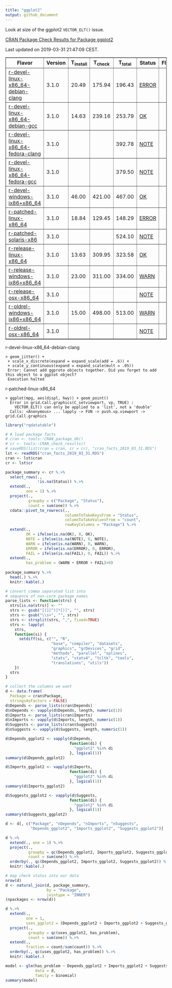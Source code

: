 ```yaml
---
title: "ggplot2"
output: github_document
---
```


Look at size of the ggplot2 `VECTOR_ELT()` issue.

[CRAN Package Check Results for Package ggplot2](https://cran.r-project.org/web/checks/check_results_ggplot2.html)

<p>
Last updated on 2019-03-31 21:47:09 CEST.
</p>
<table border="1" summary="CRAN check results for package ggplot2">
<tr> <th> Flavor </th> <th> Version </th> <th> T<sub>install</sub> </th> <th> T<sub>check</sub> </th> <th> T<sub>total</sub> </th> <th> Status </th> <th> Flags </th> </tr>
<tr> <td>  <a href="check_flavors.html#r-devel-linux-x86_64-debian-clang"> r-devel-linux-x86_64-debian-clang </a> </td> <td> 3.1.0 </td> <td class="r"> 20.49 </td> <td class="r"> 175.94 </td> <td class="r"> 196.43 </td> <td> <a href="https://www.R-project.org/nosvn/R.check/r-devel-linux-x86_64-debian-clang/ggplot2-00check.html"><span class="check_ko">ERROR</span></a> </td> <td>  </td> </tr>
<tr> <td>  <a href="check_flavors.html#r-devel-linux-x86_64-debian-gcc"> r-devel-linux-x86_64-debian-gcc </a> </td> <td> 3.1.0 </td> <td class="r"> 14.63 </td> <td class="r"> 239.16 </td> <td class="r"> 253.79 </td> <td> <a href="https://www.R-project.org/nosvn/R.check/r-devel-linux-x86_64-debian-gcc/ggplot2-00check.html"><span class="check_ok">OK</span></a> </td> <td>  </td> </tr>
<tr> <td>  <a href="check_flavors.html#r-devel-linux-x86_64-fedora-clang"> r-devel-linux-x86_64-fedora-clang </a> </td> <td> 3.1.0 </td> <td class="r">  </td> <td class="r">  </td> <td class="r"> 392.78 </td> <td> <a href="https://www.R-project.org/nosvn/R.check/r-devel-linux-x86_64-fedora-clang/ggplot2-00check.html">NOTE</a> </td> <td>  </td> </tr>
<tr> <td>  <a href="check_flavors.html#r-devel-linux-x86_64-fedora-gcc"> r-devel-linux-x86_64-fedora-gcc </a> </td> <td> 3.1.0 </td> <td class="r">  </td> <td class="r">  </td> <td class="r"> 379.50 </td> <td> <a href="https://www.R-project.org/nosvn/R.check/r-devel-linux-x86_64-fedora-gcc/ggplot2-00check.html">NOTE</a> </td> <td>  </td> </tr>
<tr> <td>  <a href="check_flavors.html#r-devel-windows-ix86_x86_64"> r-devel-windows-ix86+x86_64 </a> </td> <td> 3.1.0 </td> <td class="r"> 46.00 </td> <td class="r"> 421.00 </td> <td class="r"> 467.00 </td> <td> <a href="https://www.R-project.org/nosvn/R.check/r-devel-windows-ix86+x86_64/ggplot2-00check.html"><span class="check_ok">OK</span></a> </td> <td>  </td> </tr>
<tr> <td>  <a href="check_flavors.html#r-patched-linux-x86_64"> r-patched-linux-x86_64 </a> </td> <td> 3.1.0 </td> <td class="r"> 18.84 </td> <td class="r"> 129.45 </td> <td class="r"> 148.29 </td> <td> <a href="https://www.R-project.org/nosvn/R.check/r-patched-linux-x86_64/ggplot2-00check.html"><span class="check_ko">ERROR</span></a> </td> <td>  </td> </tr>
<tr> <td>  <a href="check_flavors.html#r-patched-solaris-x86"> r-patched-solaris-x86 </a> </td> <td> 3.1.0 </td> <td class="r">  </td> <td class="r">  </td> <td class="r"> 524.10 </td> <td> <a href="https://www.R-project.org/nosvn/R.check/r-patched-solaris-x86/ggplot2-00check.html">NOTE</a> </td> <td>  </td> </tr>
<tr> <td>  <a href="check_flavors.html#r-release-linux-x86_64"> r-release-linux-x86_64 </a> </td> <td> 3.1.0 </td> <td class="r"> 13.63 </td> <td class="r"> 309.95 </td> <td class="r"> 323.58 </td> <td> <a href="https://www.R-project.org/nosvn/R.check/r-release-linux-x86_64/ggplot2-00check.html"><span class="check_ok">OK</span></a> </td> <td>  </td> </tr>
<tr> <td>  <a href="check_flavors.html#r-release-windows-ix86_x86_64"> r-release-windows-ix86+x86_64 </a> </td> <td> 3.1.0 </td> <td class="r"> 23.00 </td> <td class="r"> 311.00 </td> <td class="r"> 334.00 </td> <td> <a href="https://www.R-project.org/nosvn/R.check/r-release-windows-ix86+x86_64/ggplot2-00check.html"><span class="check_ko">WARN</span></a> </td> <td>  </td> </tr>
<tr> <td>  <a href="check_flavors.html#r-release-osx-x86_64"> r-release-osx-x86_64 </a> </td> <td> 3.1.0 </td> <td class="r">  </td> <td class="r">  </td> <td class="r">  </td> <td> <a href="https://www.R-project.org/nosvn/R.check/r-release-osx-x86_64/ggplot2-00check.html">NOTE</a> </td> <td>  </td> </tr>
<tr> <td>  <a href="check_flavors.html#r-oldrel-windows-ix86_x86_64"> r-oldrel-windows-ix86+x86_64 </a> </td> <td> 3.1.0 </td> <td class="r"> 15.00 </td> <td class="r"> 498.00 </td> <td class="r"> 513.00 </td> <td> <a href="https://www.R-project.org/nosvn/R.check/r-oldrel-windows-ix86+x86_64/ggplot2-00check.html"><span class="check_ko">WARN</span></a> </td> <td>  </td> </tr>
<tr> <td>  <a href="check_flavors.html#r-oldrel-osx-x86_64"> r-oldrel-osx-x86_64 </a> </td> <td> 3.1.0 </td> <td class="r">  </td> <td class="r">  </td> <td class="r">  </td> <td> <a href="https://www.R-project.org/nosvn/R.check/r-oldrel-osx-x86_64/ggplot2-00check.html">NOTE</a> </td> <td>  </td> </tr>
</table>

r-devel-linux-x86_64-debian-clang

```
> geom_jitter() +
 + scale_x_discrete(expand = expand_scale(add = .6)) +
 + scale_y_continuous(expand = expand_scale(mult = .05))
 Error: Cannot add ggproto objects together. Did you forget to add this object to a ggplot object?
 Execution halted
```

r-patched-linux-x86_64

```
> ggplot(mpg, aes(displ, hwy)) + geom_point()
  Error in grid.Call.graphics(C_setviewport, vp, TRUE) : 
    VECTOR_ELT() can only be applied to a 'list', not a 'double'
  Calls: <Anonymous> ... lapply -> FUN -> push.vp.viewport -> grid.Call.graphics
```

```r
library("rqdatatable")

# # load package facts
# cran <- tools::CRAN_package_db()
# cr <- tools::CRAN_check_results()
# saveRDS(list(cran = cran, cr = cr), "cran_facts_2019_03_31.RDS")
lst <- readRDS("cran_facts_2019_03_31.RDS")
cran <- lst$cran
cr <- lst$cr
```


```r
package_summary <- cr %.>%
  select_rows(.,
              !is.na(Status)) %.>%
  extend(., 
         one = 1) %.>%
  project(.,
          groupby = c("Package", "Status"),
          count = sum(one)) %.>%
  cdata::pivot_to_rowrecs(., 
                          columnToTakeKeysFrom = "Status",
                          columnToTakeValuesFrom = "count",
                          rowKeyColumns = "Package") %.>%
  extend(.,
         OK = ifelse(is.na(OK), 0, OK),
         NOTE = ifelse(is.na(NOTE), 0, NOTE),
         WARN = ifelse(is.na(WARN), 0, WARN),
         ERROR = ifelse(is.na(ERROR), 0, ERROR),
         FAIL = ifelse(is.na(FAIL), 0, FAIL)) %.>%
  extend(.,
         has_problem = (WARN + ERROR + FAIL)>0)
  
package_summary %.>% 
  head(.) %.>%
  knitr::kable(.)

# convert comma separated list into
# sequence of non-core package names
parse_lists <- function(strs) {
  strs[is.na(strs)] <- ""
  strs <- gsub("[(][^)]*[)]", "", strs)
  strs <- gsub("\\s+", "", strs)
  strs <- strsplit(strs, ",", fixed=TRUE)
  strs <- lapply(
    strs,
    function(si) {
      setdiff(si, c("", "R", 
                    "base", "compiler", "datasets", 
                    "graphics", "grDevices", "grid",
                    "methods", "parallel", "splines", 
                    "stats", "stats4", "tcltk", "tools",
                    "translations", "utils"))
    })
  strs
}

# collect the columns we want
d <- data.frame(
  Package = cran$Package,
  stringsAsFactors = FALSE)
d$Depends <- parse_lists(cran$Depends)
d$nDepends <- vapply(d$Depends, length, numeric(1))
d$Imports <- parse_lists(cran$Imports)
d$nImports <- vapply(d$Imports, length, numeric(1))
d$Suggests <- parse_lists(cran$Suggests)
d$nSuggests <- vapply(d$Suggests, length, numeric(1))

d$Depends_ggplot2 <- vapply(d$Depends, 
                            function(di) {
                              "ggplot2" %in% di
                            }, logical(1))
summary(d$Depends_ggplot2)

d$Imports_ggplot2 <- vapply(d$Imports, 
                            function(di) {
                              "ggplot2" %in% di
                            }, logical(1))
summary(d$Imports_ggplot2)

d$Suggests_ggplot2 <- vapply(d$Suggests, 
                            function(di) {
                              "ggplot2" %in% di
                            }, logical(1))
summary(d$Suggests_ggplot2)

d <- d[, c("Package", "nDepends", "nImports", "nSuggests",
           "Depends_ggplot2", "Imports_ggplot2", "Suggests_ggplot2")]

d %.>%
  extend(., one = 1) %.>%
  project(., 
          groupby = qc(Depends_ggplot2, Imports_ggplot2, Suggests_ggplot2),
          count = sum(one)) %.>% 
  orderby(., qc(Depends_ggplot2, Imports_ggplot2, Suggests_ggplot2)) %.>%
  knitr::kable(.)

# map check status into our data
nrow(d)
d <- natural_join(d, package_summary, 
                  by = "Package", 
                  jointype = "INNER")
(npackages <- nrow(d))

d %.>%
  extend(., 
         one = 1,
         uses_ggplot2 = (Depends_ggplot2 + Imports_ggplot2 + Suggests_ggplot2)>0) %.>%
  project(., 
          groupby = qc(uses_ggplot2, has_problem),
          count = sum(one)) %.>% 
  extend(., 
         fraction = count/sum(count)) %.>%
  orderby(., qc(uses_ggplot2, has_problem)) %.>%
  knitr::kable(.)

model <- glm(has_problem ~ Depends_ggplot2 + Imports_ggplot2 + Suggests_ggplot2, 
             data = d, 
             family = binomial)
summary(model)
```
